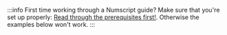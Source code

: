 :::info First time working through a Numscript guide?
Make sure that you're set up properly: [Read through the prerequisites first!](/ledger/v1/numscript/prerequisites). Otherwise the examples below won't work.
:::

